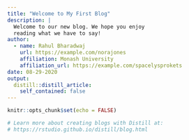 ---
title: "Welcome to My First Blog"
description: |
  Welcome to our new blog. We hope you enjoy 
  reading what we have to say!
author:
  - name: Rahul Bharadwaj
    url: https://example.com/norajones
    affiliation: Monash University
    affiliation_url: https://example.com/spacelysprokets
date: 08-29-2020
output:
  distill::distill_article:
    self_contained: false
---

```{r setup, include=FALSE}
knitr::opts_chunk$set(echo = FALSE)

# Learn more about creating blogs with Distill at:
# https://rstudio.github.io/distill/blog.html

```




